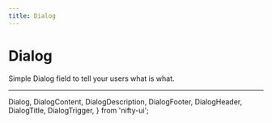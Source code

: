 ```yaml
---
title: Dialog
---
```


# Dialog

Simple Dialog field to tell your users what is what.

---

  Dialog,
  DialogContent,
  DialogDescription,
  DialogFooter,
  DialogHeader,
  DialogTitle,
  DialogTrigger,
} from 'nifty-ui';

<Dialog>
  <DialogTrigger asChild>
    <Button variant="outline">Edit Profile</Button>
  </DialogTrigger>
  <DialogContent className="sm:max-w-[425px]">
    <DialogHeader>
      <DialogTitle>Edit profile</DialogTitle>
      <DialogDescription>Make changes to your profile here. Click save when you're done.</DialogDescription>
    </DialogHeader>
    <div className="grid gap-4 py-4">
      <div className="grid grid-cols-4 items-center gap-4">
        <Label htmlFor="name" className="text-right">
          Name
        </Label>
        <Input id="name" value="Pedro Duarte" className="col-span-3" />
      </div>
      <div className="grid grid-cols-4 items-center gap-4">
        <Label htmlFor="username" className="text-right">
          Username
        </Label>
        <Input id="username" value="@peduarte" className="col-span-3" />
      </div>
    </div>
    <DialogFooter>
      <Button type="submit">Save changes</Button>
    </DialogFooter>
  </DialogContent>
</Dialog>
